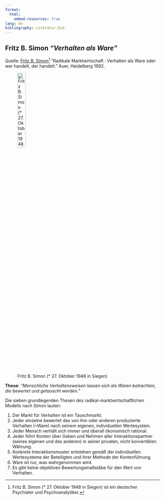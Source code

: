```yaml
---
format:
  html:
    embed-resources: true
lang: de
bibliography: Literatur.bib
---
```


<!-- -------------------------------------------------------------------------

                       Fritz Simon: Verhalten als Ware

-------------------------------------------------------------------------- -->


## Fritz B. Simon *"Verhalten als Ware"* {#sec-verhaltenalsware}

Quelle: [Fritz B. Simon^[Fritz B. Simon (* 27. Oktober 1948 in Siegen) ist ein deutscher Psychiater und Psychoanalytiker.]](https://de.wikipedia.org/wiki/Fritz_B._Simon) "Radikale Marktwirtschaft : Verhalten als Ware oder wer handelt, der handelt." Auer, Heidelberg 1992.

![Fritz B. Simon (* 27. Oktober 1948 in Siegen)](images/FritzBSimon.jpg){width=25% #fig-simon}

**These**: *"Menschliche Verhaltensweisen lassen sich als Waren betrachten, die bewertet und getauscht werden."*

Die sieben grundlegenden Thesen des radikal-marktwirtschaftlichen Modells nach Simon lauten:

1. Der Markt für Verhalten ist ein Tauschmarkt.
2. Jeder einzelne bewertet das von ihm oder anderen produzierte Verhalten (~Ware) nach seinem eigenen, individuellen Wertesystem.
3. Jeder Mensch verhält sich immer und überall ökonomisch rational.
4. Jeder führt Konten über Geben und Nehmen aller Interaktionspartner (seines eigenen und des anderen) in seiner privaten, nicht konvertiblen Währung.
5. Konkrete Interaktionsmuster entstehen gemäß der individuellen Wertesysteme der Beteiligten und ihrer Methode der Kontenführung.
6. Ware ist nur, was wahrgenommen wird.
7. Es gibt keine objektiven Bewertungsmaßstäbe für den Wert von Verhalten.
